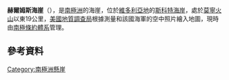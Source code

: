 {{coord|78|29|S|164|25|E|source:GNIS|display=title}}

'''赫爾姆斯海崖'''（{{lang-en|Helms Bluff}}），是[[南極洲|南極洲]]的海崖，位於[[維多利亞地|維多利亞地]]的[[斯科特海岸|斯科特海岸]]，處於[[莫寧火山|莫寧火山]]以東19公里，[[美國地質調查局|美國地質調查局]]根據測量和該國海軍的空中照片繪入地圖，現時由[[南極條約體系|南極條約體系]]管理。

==參考資料==
{{cite gnis | type = antarid | id = 6625| name = Helms Bluff| accessdate = 2012-06-11}}

{{DEFAULTSORT:Helms Bluff}}
[[Category:南極洲懸崖|Category:南極洲懸崖]]


{{ScottCoast-geo-stub}}